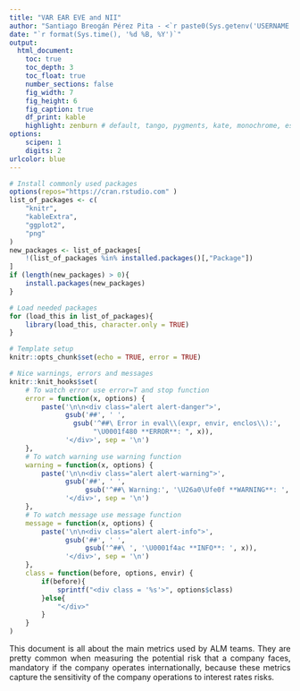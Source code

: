 ```yaml
---
title: "VAR EAR EVE and NII"
author: "Santiago Breogán Pérez Pita - <`r paste0(Sys.getenv('USERNAME'), '@gruposantander.com')`>"
date: "`r format(Sys.time(), '%d %B, %Y')`"
output:
  html_document:
    toc: true
    toc_depth: 3
    toc_float: true
    number_sections: false
    fig_width: 7
    fig_height: 6
    fig_caption: true
    df_print: kable
    highlight: zenburn # default, tango, pygments, kate, monochrome, espresso, zenburn, haddock textmate
options:
    scipen: 1
    digits: 2
urlcolor: blue
---
```


```r
# Install commonly used packages
options(repos="https://cran.rstudio.com" )
list_of_packages <- c(
    "knitr",
    "kableExtra",
    "ggplot2",
    "png"
)
new_packages <- list_of_packages[
    !(list_of_packages %in% installed.packages()[,"Package"])
]
if (length(new_packages) > 0){
    install.packages(new_packages)
}

# Load needed packages
for (load_this in list_of_packages){
    library(load_this, character.only = TRUE)
}

# Template setup
knitr::opts_chunk$set(echo = TRUE, error = TRUE)

# Nice warnings, errors and messages
knitr::knit_hooks$set(
    # To watch error use error=T and stop function
    error = function(x, options) {
        paste('\n\n<div class="alert alert-danger">',
              gsub('##', ' ',
                gsub('^##\ Error in eval\\(expr, envir, enclos\\):',
                     "\U0001f480 **ERROR**: ", x)),
              '</div>', sep = '\n')
    },
    # To watch warning use warning function
    warning = function(x, options) {
        paste('\n\n<div class="alert alert-warning">',
              gsub('##', ' ',
                   gsub('^##\ Warning:', '\U26a0\Ufe0f **WARNING**: ', x)),
              '</div>', sep = '\n')
    },
    # To watch message use message function
    message = function(x, options) {
        paste('\n\n<div class="alert alert-info">',
              gsub('##', ' ',
                   gsub('^##\ ', '\U0001f4ac **INFO**: ', x)),
              '</div>', sep = '\n')
    },
    class = function(before, options, envir) {
        if(before){
            sprintf("<div class = '%s'>", options$class)
        }else{
            "</div>"
        }
    }
)
```

<!-- Add my touch to the basic output -->
<style>
    p {
        text-align: justify;
    }
    
    li {
        text-align: justify;
    }
    
    .alert a {
      font-weight: bold;
    }

    .sourceCode {
        overflow: inherit;
    }

    .center-pic img {
        display: block;
        margin-left: auto;
        margin-right: auto;
        margin-bottom: 20px;
    }
</style>

<!-- 
HOW TO
What are you able to do now:
    + Use:
        ```r
            message("A standard message")
        ```
        ```r
            warning("A warning message")
        ```
        ```r
            stop("A error message")
        ```
    To add really cool formatted messages to your document.
    You can still use standard markdown syntax inside that messages. AWESOME!
    
    + Use:
        ```r
            include_graphics("/path/to/your/image.png")
        ```
    To show centered and not too wide pictures.

FEATURES
How your document will be rendered:
    + Justified: Because we hate chaotic line lengths.
    + Dark Code theme: Because it is how we are used to write it.
    + Floating TOC: Because it is what makes it useful.

FOR REALS
If you have previous knowledge:
    + You can add style features editing the CSS code between <style> tags.
      Don't use a standalone file for a template, it will be copied everywhere.

TODOS
Every help would be welcomed:
    + A header and footer will probably make html looking better.


ENJOY IT!
-->


This document is all about the main metrics used by ALM teams. They are pretty
common when measuring the potential risk that a company faces, mandatory if
the company operates internationally, because these metrics capture the 
sensitivity of the company operations to interest rates risks.

